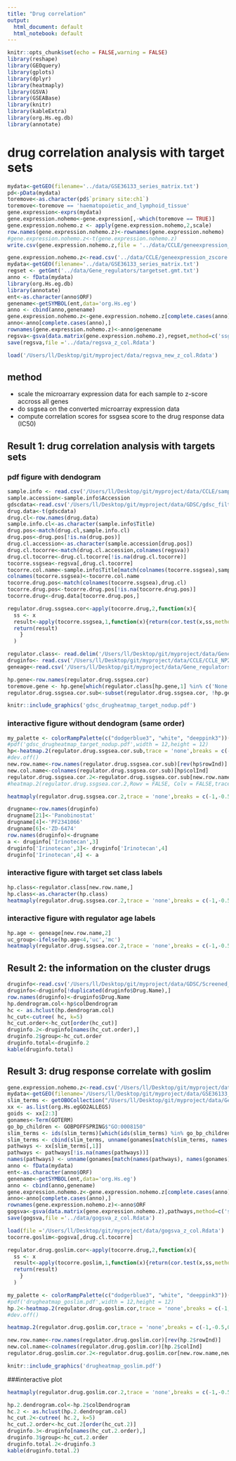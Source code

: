 ```yaml
---
title: "Drug correlation"
output:
  html_document: default
  html_notebook: default
---
```

```r
knitr::opts_chunk$set(echo = FALSE,warning = FALSE)
library(reshape)
library(GEOquery)
library(gplots)
library(dplyr)
library(heatmaply)
library(GSVA)
library(GSEABase)
library(knitr)
library(kableExtra)
library(org.Hs.eg.db)
library(annotate)
```

# drug correlation analysis with target sets
```r
mydata<-getGEO(filename='../data/GSE36133_series_matrix.txt')
pd<-pData(mydata)
toremove<-as.character(pd$`primary site:ch1`)
toremove<-toremove == 'haematopoietic_and_lymphoid_tissue'
gene.expression<-exprs(mydata)
gene.expression.nohemo<-gene.expression[,-which(toremove == TRUE)]
gene.expression.nohemo.z <- apply(gene.expression.nohemo,2,scale)
row.names(gene.expression.nohemo.z)<-rownames(gene.expression.nohemo)
#gene.expression.nohemo.z<-t(gene.expression.nohemo.z)
write.csv(gene.expression.nohemo.z,file = '../data/CCLE/geneexpression_zscore.csv')
```

```r
gene.expression.nohemo.z<-read.csv('../data/CCLE/geneexpression_zscore.csv',row.names = 1)
mydata<-getGEO(filename='../data/GSE36133_series_matrix.txt')
regset <- getGmt('../data/Gene_regulators/targetset.gmt.txt')
anno <- fData(mydata)
library(org.Hs.eg.db)
library(annotate)
ent<-as.character(anno$ORF)
genename<-getSYMBOL(ent,data='org.Hs.eg')
anno <- cbind(anno,genename)
gene.expression.nohemo.z<-gene.expression.nohemo.z[complete.cases(anno),]
anno<-anno[complete.cases(anno),]
rownames(gene.expression.nohemo.z)<-anno$genename
regsva<-gsva(data.matrix(gene.expression.nohemo.z),regset,method=c('ssgsea'))
save(regsva,file ='../data/regsva_z_col.Rdata')

```
```r
load('/Users/ll/Desktop/git/myproject/data/regsva_new_z_col.Rdata')
```
## method
* scale the microarrary expression data for each sample to z-score accross all genes
* do ssgsea on the converted microarray expression data
* compute correlation scores for ssgsea score to the drug response data (IC50)

## Result 1: drug correlation analysis with targets sets 
### pdf figure with dendogram
```r
sample.info <- read.csv('/Users/ll/Desktop/git/myproject/data/CCLE/sample_info.csv')
sample.accession<-sample.info$Accession
gdscdata<-read.csv('/Users/ll/Desktop/git/myproject/data/GDSC/gdsc_filter.csv',check.names=FALSE,row.names = 1)
drug.data<-t(gdscdata)
drug.cl<-row.names(drug.data)
sample.info.cl<-as.character(sample.info$Title)
drug.pos<-match(drug.cl,sample.info.cl)
drug.pos<-drug.pos[!is.na(drug.pos)]
drug.cl.accession<-as.character(sample.accession[drug.pos])
drug.cl.tocorre<-match(drug.cl.accession,colnames(regsva))
drug.cl.tocorre<-drug.cl.tocorre[!is.na(drug.cl.tocorre)]
tocorre.ssgsea<-regsva[,drug.cl.tocorre]
tocorre.col.name<-sample.info$Title[match(colnames(tocorre.ssgsea),sample.accession)]
colnames(tocorre.ssgsea)<-tocorre.col.name
tocorre.drug.pos<-match(colnames(tocorre.ssgsea),drug.cl)
tocorre.drug.pos<-tocorre.drug.pos[!is.na(tocorre.drug.pos)]
tocorre.drug<-drug.data[tocorre.drug.pos,]
```

```r
regulator.drug.ssgsea.cor<-apply(tocorre.drug,2,function(x){
  ss <- x
  result<-apply(tocorre.ssgsea,1,function(x){return(cor.test(x,ss,method = 'spearman')$estimate)})
  return(result)
    }
  )
```
```r
regulator.class<- read.delim('/Users/ll/Desktop/git/myproject/data/Gene_regulators/Regulator classification.txt',row.names = 1)
druginfo<- read.csv('/Users/ll/Desktop/git/myproject/data/CCLE/CCLE_NP24.2009_profiling_2012.02.20.csv',row.names = 1)
geneage<-read.csv('/Users/ll/Desktop/git/myproject/data/Gene_regulators/geneIDs_entrez_final_phylostrata_phy1_phy2_phy3_no_TCGA.txt',header = TRUE,row.names = 1)
```
```r
hp.gene<-row.names(regulator.drug.ssgsea.cor)
toremove.gene <- hp.gene[which(regulator.class[hp.gene,1] %in% c('None',NA))]
regulator.drug.ssgsea.cor.sub<-subset(regulator.drug.ssgsea.cor, !hp.gene %in% toremove.gene)
```
```r
knitr::include_graphics('gdsc_drugheatmap_target_nodup.pdf')
```
### interactive figure without dendogram (same order)
```r
my_palette <- colorRampPalette(c("dodgerblue3", "white", "deeppink3"))(n = 4)
#pdf('gdsc_drugheatmap_target_nodup.pdf',width = 12,height = 12) 
hp<-heatmap.2(regulator.drug.ssgsea.cor.sub,trace = 'none',breaks = c(-1,-0.5,0,0.5,1),col = my_palette)
#dev.off()
new.row.name<-row.names(regulator.drug.ssgsea.cor.sub)[rev(hp$rowInd)]
new.col.name<-colnames(regulator.drug.ssgsea.cor.sub)[hp$colInd]
regulator.drug.ssgsea.cor.2<-regulator.drug.ssgsea.cor.sub[new.row.name,new.col.name]
#heatmap.2(regulator.drug.ssgsea.cor.2,Rowv = FALSE, Colv = FALSE,trace = 'none',breaks = c(-1,-0.5,0,0.5,1),col = my_palette)
```

```r
heatmaply(regulator.drug.ssgsea.cor.2,trace = 'none',breaks = c(-1,-0.5,0,0.5,1),col = my_palette,row_dend_left = TRUE, Rowv = FALSE, Colv = FALSE,plot_method = "plotly")
```
```r
drugname<-row.names(druginfo)
drugname[21]<-'Panobinostat'
drugname[4]<-'PF2341066'
drugname[6]<-'ZD-6474'
row.names(druginfo)<-drugname
a <- druginfo['Irinotecan',3] 
druginfo['Irinotecan',3]<- druginfo['Irinotecan',4]
druginfo['Irinotecan',4] <- a
```


### interactive figure with target set class labels

```r
hp.class<-regulator.class[new.row.name,]
hp.class<-as.character(hp.class)
heatmaply(regulator.drug.ssgsea.cor.2,trace = 'none',breaks = c(-1,-0.5,0,0.5,1),col = my_palette,row_dend_left = TRUE, Rowv = FALSE, Colv = FALSE,plot_method = "plotly",RowSideColors = hp.class)
```

### interactive figure with regulator age labels
```r
hp.age <- geneage[new.row.name,2]
uc_group<-ifelse(hp.age<4,'uc','mc')
heatmaply(regulator.drug.ssgsea.cor.2,trace = 'none',breaks = c(-1,-0.5,0,0.5,1),col = my_palette,RowSideColors = uc_group,Rowv = FALSE, Colv = FALSE)
```

## Result 2: the information on the cluster drugs
```r
druginfo<-read.csv('/Users/ll/Desktop/git/myproject/data/GDSC/Screened_Compounds.csv')
druginfo<-druginfo[!duplicated(druginfo$Drug.Name),]
row.names(druginfo)<-druginfo$Drug.Name
hp.dendrogram.col<-hp$colDendrogram
hc <- as.hclust(hp.dendrogram.col)
hc_cut<-cutree( hc, k=5)
hc_cut.order<-hc_cut[order(hc_cut)]
druginfo.2<-druginfo[names(hc_cut.order),]
druginfo.2$group<-hc_cut.order
druginfo.total<-druginfo.2
kable(druginfo.total)
```

## Result 3: drug response correlate with goslim
```r
gene.expression.nohemo.z<-read.csv('/Users/ll/Desktop/git/myproject/data/CCLE/geneexpression_zscore.csv',row.names = 1)
mydata<-getGEO(filename='/Users/ll/Desktop/git/myproject/data/GSE36133_series_matrix.txt')
slim_terms <- getOBOCollection("/Users/ll/Desktop/git/myproject/data/Gene_regulators/goslim_generic.obo")
xx <- as.list(org.Hs.egGO2ALLEGS)
goids <- xx[2:3]
gonames<-Term(GOTERM)
go_bp_children <- GOBPOFFSPRING$"GO:0008150"
slim_terms <- ids(slim_terms)[which(ids(slim_terms) %in% go_bp_children)]
slim_terms <- cbind(slim_terms, unname(gonames[match(slim_terms, names(gonames))]))
pathways <- xx[slim_terms[,1]]
pathways <- pathways[!is.na(names(pathways))]
names(pathways) <- unname(gonames[match(names(pathways), names(gonames))])
anno <- fData(mydata)
ent<-as.character(anno$ORF)
genename<-getSYMBOL(ent,data='org.Hs.eg')
anno <- cbind(anno,genename)
gene.expression.nohemo.z<-gene.expression.nohemo.z[complete.cases(anno),]
anno<-anno[complete.cases(anno),]
rownames(gene.expression.nohemo.z)<-anno$ORF
gogsva<-gsva(data.matrix(gene.expression.nohemo.z),pathways,method=c('ssgsea'))
save(gogsva,file ='../data/gogsva_z_col.Rdata')
```

```r
load(file ='/Users/ll/Desktop/git/myproject/data/gogsva_z_col.Rdata')
tocorre.goslim<-gogsva[,drug.cl.tocorre]
```
```r
regulator.drug.goslim.cor<-apply(tocorre.drug,2,function(x){
  ss <- x
  result<-apply(tocorre.goslim,1,function(x){return(cor.test(x,ss,method = 'spearman')$estimate)})
  return(result)
    }
  )
```
```r
my_palette <- colorRampPalette(c("dodgerblue3", "white", "deeppink3"))(n = 4)
#pdf('drugheatmap_goslim.pdf',width = 12,height = 12) 
hp.2<-heatmap.2(regulator.drug.goslim.cor,trace = 'none',breaks = c(-1,-0.5,0,0.5,1),col = my_palette)
#dev.off()
```

```r
heatmap.2(regulator.drug.goslim.cor,trace = 'none',breaks = c(-1,-0.5,0,0.5,1),col = my_palette)
```

```r
new.row.name<-row.names(regulator.drug.goslim.cor)[rev(hp.2$rowInd)]
new.col.name<-colnames(regulator.drug.goslim.cor)[hp.2$colInd]
regulator.drug.goslim.cor.2<-regulator.drug.goslim.cor[new.row.name,new.col.name]
```

```r
knitr::include_graphics('drugheatmap_goslim.pdf')
```

###interactive plot
```r
heatmaply(regulator.drug.goslim.cor.2,trace = 'none',breaks = c(-1,-0.5,0,0.5,1),col = my_palette,Rowv = FALSE, Colv = FALSE)
```
```r
hp.2.dendrogram.col<-hp.2$colDendrogram
hc.2 <- as.hclust(hp.2.dendrogram.col)
hc_cut.2<-cutree( hc.2, k=5)
hc_cut.2.order<-hc_cut.2[order(hc_cut.2)]
druginfo.3<-druginfo[names(hc_cut.2.order),]
druginfo.3$group<-hc_cut.2.order
druginfo.total.2<-druginfo.3
kable(druginfo.total.2)
```












